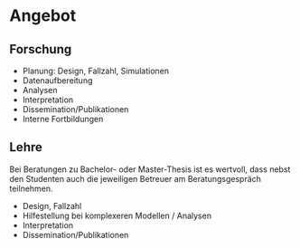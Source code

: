 <!-- > *To call in the statistician after the experiment is done may be no* -->
<!-- >     *more than asking him to perform a post-mortem examination: he may* -->
<!-- >     *be able to say what the experiment died of.* -->
<!-- > -->
<!-- > *Sir Ronald Aylmer Fisher* -->




# Angebot

## Forschung
 
  * Planung: Design, Fallzahl, Simulationen
  * Datenaufbereitung
  * Analysen
  * Interpretation
  * Dissemination/Publikationen
  * Interne Fortbildungen


## Lehre

<!-- [^2]: Menschen, die an einer Hochschule einem Studium nachgehen, heissen Studenten. Man kann nicht sagen: "In der Kneipe sitzen biertrinkende Studierende" oder "Wir weinen um die gestorbenen Studierenden". -->


Bei Beratungen zu Bachelor- oder Master-Thesis ist es wertvoll, dass nebst den Studenten auch die jeweiligen Betreuer am Beratungsgespräch teilnehmen.

  * Design, Fallzahl
  * Hilfestellung bei komplexeren Modellen / Analysen
  * Interpretation
  * Dissemination/Publikationen

  
  

